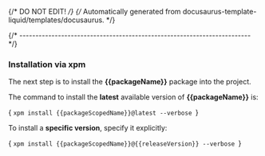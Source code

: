 {/* DO NOT EDIT! */}
{/* Automatically generated from docusaurus-template-liquid/templates/docusaurus. */}


{/* ------------------------------------------------------------------------ */}

### Installation via xpm

The next step is to install the
**{{packageName}}** package into the project.

The command to install the **latest** available version of **{{packageName}}** is:

<CodeBlock language="sh"> {
`xpm install {{packageScopedName}}@latest --verbose
`} </CodeBlock>


To install a **specific version**, specify it explicitly:

<CodeBlock language="sh"> {
`xpm install {{packageScopedName}}@{{releaseVersion}} --verbose
`} </CodeBlock>
